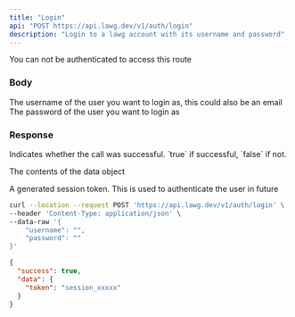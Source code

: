 ```yaml
---
title: "Login"
api: "POST https://api.lawg.dev/v1/auth/login"
description: "Login to a lawg account with its username and password"
---
```


<Warning>You can not be authenticated to access this route</Warning>

### Body

<ParamField body="username" type="string" required>
  The username of the user you want to login as, this could also be an email
</ParamField>

<ParamField body="password" type="string" required>
  The password of the user you want to login as
</ParamField>

### Response

<ResponseField name="success" type="boolean">
  Indicates whether the call was successful. `true` if successful, `false` if
  not.
</ResponseField>

<ResponseField name="data" type="object">

The contents of the data object

<Expandable title="Toggle object">

<ResponseField name="token" type="string">
  A generated session token. This is used to authenticate the user in future
</ResponseField>

</Expandable>

</ResponseField>

<RequestExample>

```bash Example Request
curl --location --request POST 'https://api.lawg.dev/v1/auth/login' \
--header 'Content-Type: application/json' \
--data-raw '{
    "username": "",
    "password": ""
}'
```

</RequestExample>

<ResponseExample>

```json Response
{
  "success": true,
  "data": {
    "token": "session_xxxxx"
  }
}
```

</ResponseExample>
